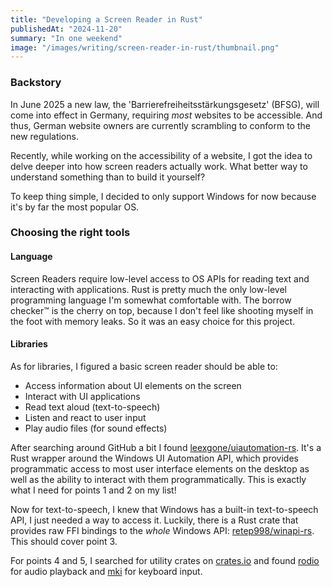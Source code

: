 ```yaml
---
title: "Developing a Screen Reader in Rust"
publishedAt: "2024-11-20"
summary: "In one weekend"
image: "/images/writing/screen-reader-in-rust/thumbnail.png"
---
```


### Backstory

In June 2025 a new law, the 'Barrierefreiheitsstärkungsgesetz' (BFSG), will come into effect in Germany, requiring _most_ websites to be accessible.
And thus, German website owners are currently scrambling to conform to the new regulations.

Recently, while working on the accessibility of a website, I got the idea to delve deeper into how screen readers actually work.
What better way to understand something than to build it yourself?

To keep thing simple, I decided to only support Windows for now because it's by far the most popular OS.

### Choosing the right tools

#### Language

Screen Readers require low-level access to OS APIs for reading text and interacting with applications.
Rust is pretty much the only low-level programming language I'm somewhat comfortable with. The borrow checker&trade; is the cherry on top, because I don't feel like shooting myself in the foot with memory leaks.
So it was an easy choice for this project.

#### Libraries

As for libraries, I figured a basic screen reader should be able to:

- Access information about UI elements on the screen
- Interact with UI applications
- Read text aloud (text-to-speech)
- Listen and react to user input
- Play audio files (for sound effects)

After searching around GitHub a bit I found [leexgone/uiautomation-rs](https://github.com/leexgone/uiautomation-rs).
It's a Rust wrapper around the Windows UI Automation API, which provides programmatic access to most user interface elements on the desktop as well as the ability to interact with them programmatically.
This is exactly what I need for points 1 and 2 on my list!

Now for text-to-speech, I knew that Windows has a built-in text-to-speech API, I just needed a way to access it. Luckily, there is a Rust crate that provides raw FFI bindings to the *whole* Windows API: [retep998/winapi-rs](https://github.com/retep998/winapi-rs).
This should cover point 3.

For points 4 and 5, I searched for utility crates on [crates.io](https://crates.io) and found [rodio](https://crates.io/crates/rodio) for audio playback and [mki](https://crates.io/crates/mki) for keyboard input.
